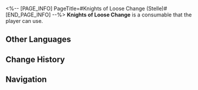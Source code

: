 <%-- [PAGE_INFO]
PageTitle=#Knights of Loose Change (Stelle)#
[END_PAGE_INFO] --%>
{{Consumable Infobox
|title       = Knights of Loose Change
|id          = 408630
|image       = Item Knights of Loose Change (Stelle).png{{subst:void|<!--$UPLOAD:<<SpriteOutput/ItemFigures/408630.png>-<Item Knights of Loose Change (Stelle).png>-<Consumable Icons>>-->}}
|type        = Restorative Consumables
|rarity      = 3
|effect      = Upon use, immediately heals a target ally for 45% of their Max HP.
|description = A souvenir that (Trailblazer) sells on (The Radiant Feldspar/The Trailblaze's Stern/The Tatalov/The Soaring Clock Hand). The inspiration came from a certain fan's fanwork. Every time (Trailblazer) thinks of the support and love {{MC|f=she|m=he}} gets from others, {{MC|f=she|m=he}} gets warm on the inside.
|effectType  = 
|effectType2 = 
|effectType3 = 
|recipe      = 
|source1     = [[Snack Vendor]]
|source2     = 
|source3     = 
}}
{{Description|1=''"The character in the illustration is the Express' number one assassin. Do you dare to meet {{MC|f=her|m=his}} gaze for 10 seconds?"''}}
'''Knights of Loose Change''' is a consumable that the player can use.

==Other Languages==
{{Other Languages
|en   = Knights of Loose Change
|zhs  = 金钢镚骑士团
|zht  = 金鋼鏰騎士團
|ja   = 金貨騎士団
|ko   = 골드스틸 기사단
|es   = Caballeros de las Monedas Sueltas
|fr   = Chevalier au rabais
|ru   = Рыцари монеток
|th   = อัศวินทองและเหล็ก
|vi   = Đội Kỵ Sĩ Xu Vàng
|de   = Ritter des Goldstahls
|id   = Knights of Loose Change
|pt   = Aços d'Ouro
}}

==Change History==
{{Change History|2.3}}

==Navigation==
{{Consumable Navbox}}